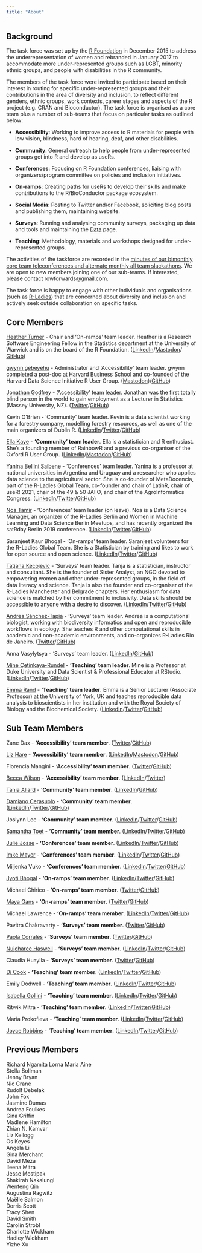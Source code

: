 ```yaml
---
title: "About"
---
```


## Background

The task force was set up by the [R Foundation](https://www.r-project.org/foundation/) in December 2015 to address the underrepresentation of women and rebranded in January 2017 to accommodate more under-represented groups such as LGBT, minority ethnic groups, and people with disabilities in the R community.

The members of the task force were invited to participate based on their interest in routing for specific under-represented groups and their contributions in the area of diversity and inclusion, to reflect different genders, ethnic groups, work contexts, career stages and aspects of the R project (e.g. CRAN and Bioconductor). The task force is organised as a core team plus a number of sub-teams that focus on particular tasks as outlined below:

- **Accessibility**: Working to improve access to R materials for people with low vision, blindness, hard of hearing, deaf, and other disabilities.

- **Community**: General outreach to help people from under-represented groups get into R and develop as useRs.

- **Conferences**: Focusing on R Foundation conferences, liaising with organizers/program committee on policies and inclusion initiatives.

- **On-ramps**: Creating paths for useRs to develop their skills and make contributions to the R/BioConductor package ecosystem.

- **Social Media**: Posting to Twitter and/or Facebook, soliciting blog posts and publishing them, maintaining website.

- **Surveys**: Running and analysing community surveys, packaging up data and tools and maintaining the [Data](https://forwards.github.io/data/) page.

- **Teaching**: Methodology, materials and workshops designed for under-represented groups.


The activities of the taskforce are recorded in the [minutes of our bimonthly core team teleconferences and alternate monthly all team slackathons](https://github.com/forwards/meetings-public). We are open to new members joining one of our sub-teams. If interested, please contact rowforwards@gmail.com.

The task force is happy to engage with other individuals and organisations (such as [R-Ladies](http://r-ladies.org/)) that are concerned about diversity and inclusion and actively seek outside collaboration on specific tasks.



## Core Members

[Heather Turner](https://warwick.ac.uk/statistics/staff/academic-research/turner) - Chair and ‘On-ramps’ team leader. Heather is a Research Software Engineering Fellow in the Statistics department at the University of Warwick and is on the board of the R Foundation. ([LinkedIn](https://uk.linkedin.com/in/heathrturnr)/[Mastodon](https://fosstodon.org/@HeathrTurnr)/ [GitHub](https://github.com/hturner))


[gwynn gebeyehu](http://www.nzgwynn.com/) - Administrator and ‘Accessibility’ team leader. gwynn completed a post-doc at Harvard Business School and co-founded of the Harvard Data Science Initiative R User Group. ([Mastodon](https://mstdn.social/@nzgwynn))/[GitHub](https://github.com/nzgwynn))


[Jonathan Godfrey](https://r-resources.massey.ac.nz/BrailleR) - ‘Accessibility’ team leader. Jonathan was the first totally blind person in the world to gain employment as a Lecturer in Statistics (Massey University, NZ). ([Twitter](https://twitter.com/ajrgodfrey)/[GitHub](https://github.com/ajrgodfrey))



Kevin O’Brien - ‘Community’ team leader. Kevin is a data scientist working for a forestry company, modelling forestry resources, as well as one of the main organizers of Dublin R. ([LinkedIn](https://ie.linkedin.com/in/kobriendublin)/[Twitter](https://twitter.com/DragonflyStats)/[GitHub](https://github.com/DragonflyStats))



[Ella Kaye](https://ellakaye.rbind.io) - **'Community' team leader**. Ella is a statistician and R enthusiast. She's a founding member of RainbowR and a previous co-organiser of the Oxford R User Group. ([LinkedIn](https://www.linkedin.com/in/ella-kaye-9b878248/)/[Mastodon](https://fosstodon.org/@ellakaye)/[GitHub](https://github.com/EllaKaye))


[Yanina Bellini Saibene]() - ‘Conferences’ team leader. Yanina is a professor at national universities in Argentina and Uruguay and a researcher who applies data science to the agricultural sector. She is co-founder of MetaDocencia, part of the R-Ladies Global Team, co-founder and chair of LatinR, chair of useR! 2021, chair of the 49 & 50 JAIIO, and chair of the AgroInformatics Congress. ([LinkedIn](https://www.linkedin.com/in/yabellini)/[Twitter](https://twitter.com/yabellini)/[GitHub](https://github.com/yabellini))



[Noa Tamir](https://forwards.github.io/about/noatamir.com) - ‘Conferences’ team leader (on leave). Noa is a Data Science Manager, an organizer of the R-Ladies Berlin and Women in Machine Learning and Data Science Berlin Meetups, and has recently organized the satRday Berlin 2019 conference. ([LinkedIn](https://www.linkedin.com/in/noatamir)/[Twitter](https://twitter.com/noatamir)/[GitHub](https://github.com/noatamir))



Saranjeet Kaur Bhogal - ‘On-ramps’ team leader. Saranjeet volunteers for the R-Ladies Global Team. She is a Statistician by training and likes to work for open source and open science. ([LinkedIn](https://www.linkedin.com/in/saranjeet-kaur-48ab769b/)/[Twitter](https://twitter.com/qwertyquesting/)/[GitHub](https://github.com/SaranjeetKaur))




[Tatjana Kecojevic](https://tanjakec.github.io/) - ‘Surveys’ team leader. Tanja is a statistician, instructor and consultant. She is the founder of Sister Analyst, an NGO devoted to empowering women and other under-represented groups, in the field of data literacy and science. Tanja is also the founder and co-organiser of the R-Ladies Manchester and Belgrade chapters. Her enthusiasm for data science is matched by her commitment to inclusivity. Data skills should be accessible to anyone with a desire to discover. ([LinkedIn](https://www.linkedin.com/in/tatjana-kecojevic-803704143/)/[Twitter](https://twitter.com/Tatjana_Kec)/[GitHub](https://github.com/TanjaKec))



[Andrea Sánchez-Tapia]() - ‘Surveys’ team leader. Andrea is a computational biologist, working with biodiversity informatics and open and reproducible workflows in ecology. She teaches R and other computational skills in academic and non-academic environments, and co-organizes R-Ladies Rio de Janeiro. ([Twitter](https://twitter.com/SanchezTapiaA)/[GitHub](https://github.com/AndreaSanchezTapia))




Anna Vasylytsya - ‘Surveys’ team leader. ([LinkedIn](https://www.linkedin.com/in/annavasylytsya)/[GitHub](https://github.com/annnvv))



[Mine Çetinkaya-Rundel](http://mine-cr.com/) - **'Teaching' team leader**. Mine is a Professor at Duke University and Data Scientist & Professional Educator at RStudio. ([LinkedIn](https://www.linkedin.com/in/minec/)/[Twitter](https://twitter.com/minebocek)/[GitHub](https://github.com/mine-cetinkaya-rundel))




[Emma Rand](https://www.york.ac.uk/biology/our-staff/emma-rand/) - **'Teaching' team leader**. Emma is a Senior Lecturer (Associate Professor) at the University of York, UK and teaches reproducible data analysis to bioscientists in her institution and with the Royal Society of Biology and the Biochemical Society. ([LinkedIn](https://www.linkedin.com/in/emma-rand-6b0a61a/)/[Twitter](https://twitter.com/er13_r)/[GitHub](https://github.com/3mmaRand))



## Sub Team Members

Zane Dax - **'Accessibility' team member**. ([Twitter](https://twitter.com/startrek_lt/)/[GitHub](https://github.com/PythonCoderUnicorn))


[Liz Hare](http://www.doggenetics.com) - **'Accessibility' team member**. ([LinkedIn](https://www.linkedin.com/in/liz-hare-1a50925/)/[Mastodon](https://mstdn.social/@lizhare@fosstodon.org)/[GitHub](https://github.com/LizHareDogs))



Florencia Mangini - **'Accessibility' team member**. ([Twitter](https://twitter.com/manginiflor)/[GitHub](https://github.com/frm1789))



[Becca Wilson](https://drbeccawilson.co.uk) - **'Accessibility' team member**. ([LinkedIn](https://www.linkedin.com/in/drbeccawilson/)/[Twitter](https://twitter.com/drbeccawilson?lang=en))




[Tania Allard](https://bitsandchips.me/) - **'Community' team member**. ([LinkedIn](https://www.linkedin.com/in/taniasanchezmonroy/)/[GitHub](https://github.com/trallard))



[Damiano Cerasuolo](https://damiacer.github.io/) - **'Community' team member**. ([LinkedIn](http://www.linkedin.com/in/damianocerasuolo)/[Twitter](https://twitter.com/damiacer)/[GitHub](https://github.com/damiacer))




Joslynn Lee - **'Community' team member**. ([LinkedIn](https://www.linkedin.com/in/joslynnlee/)/[Twitter](https://twitter.com/theoreticalfun)/[GitHub](https://github.com/joslynnlee))




[Samantha Toet](https://samtoet.cool/) - **'Community' team member**. ([LinkedIn](https://www.linkedin.com/in/samanthatoet/)/[Twitter](https://twitter.com/Samantha_Toet)/[GitHub](https://github.com/SamanthaToet))




[Julie Josse](http://juliejosse.com/) - **'Conferences' team member**. ([LinkedIn](https://www.linkedin.com/in/julie-josse-4886a2140/)/[Twitter](https://twitter.com/JulieJosseStat)/[GitHub](https://github.com/julierennes))




[Imke Mayer](https://www.imkemayer.com) - **'Conferences' team member**. ([LinkedIn](https://www.linkedin.com/in/imke-mayer-426a36131)/[Twitter](https://twitter.com/imkemay)/[GitHub](https://github.com/imkemayer))




Miljenka Vuko - **'Conferences' team member**. ([LinkedIn](https://www.linkedin.com/in/miljenka-vuko-946101193/)/[Twitter](https://twitter.com/miljenka_vuko)/[GitHub](https://github.com/mvuko))



[Jyoti Bhogal](https://jyotisdiary.home.blog/) - **'On-ramps' team member**. ([LinkedIn](https://www.linkedin.com/in/jyoti-bhogal-a20705163/)/[Twitter](https://twitter.com/JyotiBhogal7)/[GitHub](https://github.com/JyotiBhogal))



Michael Chirico - **'On-ramps' team member**. ([Twitter](https://twitter.com/michael_chirico)/[GitHub](https://github.com/MichaelChirico))


[Maya Gans](https://maya.rbind.io/) - **'On-ramps' team member**. ([Twitter](https://twitter.com/Mayacelium)/[GitHub](https://github.com/MayaGans))



Michael Lawrence - **'On-ramps' team member**. ([LinkedIn](https://www.linkedin.com/in/michael-lawrence-74a9b482/)/[Twitter](https://twitter.com/lawremi)/[GitHub](https://github.com/lawremi))



Pavitra Chakravarty - **'Surveys' team member**. ([Twitter](https://twitter.com/genomixgmailcom)/[GitHub](https://github.com/CH-Pavitra))




[Paola Corrales](https://paocorrales.github.io/) - **'Surveys' team member**. ([Twitter](https://twitter.com/paobcorrales?lang=en)/[GitHub](https://github.com/paocorrales))





[Nujcharee Haswell](https://pedzilla.netlify.com/) - **'Surveys' team member**. ([LinkedIn](https://www.linkedin.com/in/nujcharee-haswell-นุชรี-แฮสเวล-55a86729/)/[Twitter](https://twitter.com/nujcharee)/[GitHub](https://github.com/nujcharee))





Claudia Huaylla - **'Surveys' team member**. ([Twitter](https://twitter.com/clauwmath)/[GitHub](https://github.com/claudiah85))





[Di Cook](http://dicook.org) - **'Teaching' team member**. ([LinkedIn](https://au.linkedin.com/in/dianne-cook-a4877a104)/[Twitter](https://twitter.com/visnut)/[GitHub](https://github.com/dicook))




Emily Dodwell - **'Teaching' team member**. ([LinkedIn](https://www.linkedin.com/in/emdodwell/)/[Twitter](https://twitter.com/emdodwell)/[GitHub](https://github.com/emdodwell))




[Isabella Gollini](https://sites.google.com/site/isabellagollini/) - **'Teaching' team member**. ([LinkedIn](https://www.linkedin.com/in/isabellagollini/)/[Twitter](https://twitter.com/IsabellaGollini)/[GitHub](https://github.com/igollini))




Ritwik Mitra - **'Teaching' team member**. ([LinkedIn](www.linkedin.com/in/riikmitra)/[Twitter](https://twitter.com/riikmitra)/[GitHub](https://github.com/kiwtir))





Maria Prokofieva - **'Teaching' team member**. ([LinkedIn](https://www.linkedin.com/in/mariapr/)/[Twitter](https://twitter.com/m45hap)/[GitHub](https://github.com/maria-pro))




[Joyce Robbins](http://www.joyce-robbins.com/about/) - **'Teaching' team member**. ([LinkedIn](https://www.linkedin.com/in/joycerobbins/)/[Twitter](https://twitter.com/jtrnyc)/[GitHub](https://github.com/jtr13))









## Previous Members

Richard Ngamita
Lorna Maria Aine  
Stella Bollman  
Jenny Bryan  
Nic Crane  
Rudolf Debelak  
John Fox  
Jasmine Dumas  
Andrea Foulkes  
Gina Griffin  
Madlene Hamilton  
Zhian N. Kamvar  
Liz Kellogg  
Os Keyes  
Angela Li  
Gina Merchant  
David Meza  
Ileena Mitra  
Jesse Mostipak  
Shakirah Nakalungi  
Wenfeng Qin  
Augustina Ragwitz  
Maëlle Salmon  
Dorris Scott  
Tracy Shen  
David Smith  
Carolin Strobl  
Charlotte Wickham  
Hadley Wickham  
Yizhe Xu



